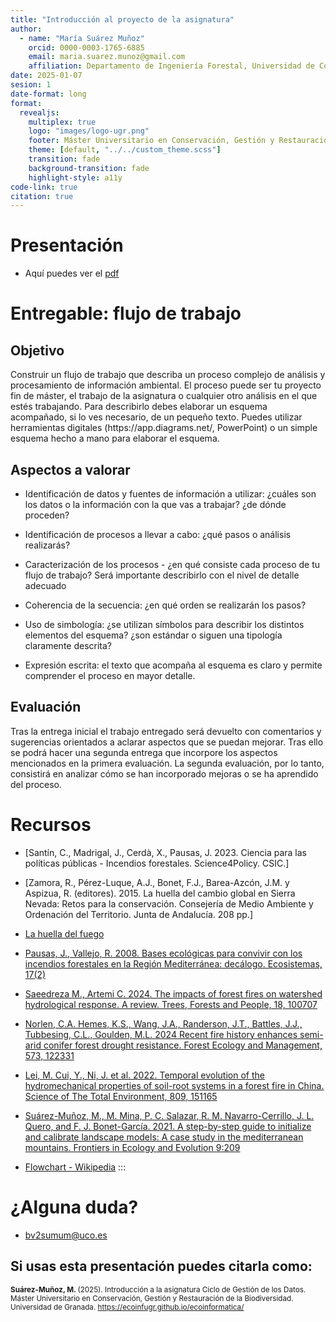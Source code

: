 ```yaml
---
title: "Introducción al proyecto de la asignatura"
author: 
  - name: "María Suárez Muñoz"
    orcid: 0000-0003-1765-6885
    email: maria.suarez.munoz@gmail.com
    affiliation: Departamento de Ingeniería Forestal, Universidad de Córdoba
date: 2025-01-07
sesion: 1
date-format: long
format: 
  revealjs: 
    multiplex: true
    logo: "images/logo-ugr.png"
    footer: Máster Universitario en Conservación, Gestión y Restauración de la Biodiversidad
    theme: [default, "../../custom_theme.scss"] 
    transition: fade
    background-transition: fade
    highlight-style: a11y
code-link: true
citation: true
---
```


# Presentación

- Aquí puedes ver el [pdf](nombre_archivo.pdf)

# Entregable: flujo de trabajo

## Objetivo

Construir un flujo de trabajo que describa un proceso complejo de análisis y procesamiento de información ambiental. El proceso puede ser tu proyecto fin de máster, el trabajo de la asignatura o cualquier otro análisis en el que estés trabajando. Para describirlo debes elaborar un esquema acompañado, si lo ves necesario, de un pequeño texto. Puedes utilizar herramientas digitales (https://app.diagrams.net/, PowerPoint) o un simple esquema hecho a mano para elaborar el esquema.

## Aspectos a valorar

- Identificación de datos y fuentes de información a utilizar: ¿cuáles son los datos o la información con la que vas a trabajar? ¿de dónde proceden?

- Identificación de procesos a llevar a cabo: ¿qué pasos o análisis realizarás?

- Caracterización de los procesos - ¿en qué consiste cada proceso de tu flujo de trabajo? Será importante describirlo con el nivel de detalle adecuado

- Coherencia de la secuencia: ¿en qué orden se realizarán los pasos?

- Uso de simbología: ¿se utilizan símbolos para describir los distintos elementos del esquema? ¿son estándar o siguen una tipología claramente descrita?

- Expresión escrita: el texto que acompaña al esquema es claro y permite comprender el proceso en mayor detalle.

## Evaluación

Tras la entrega inicial el trabajo entregado será devuelto con comentarios y sugerencias orientados a aclarar aspectos que se puedan mejorar. Tras ello se podrá hacer una segunda entrega que incorpore los aspectos mencionados en la primera evaluación. La segunda evaluación, por lo tanto, consistirá en analizar cómo se han incorporado mejoras o se ha aprendido del proceso.

# Recursos 

- [Santín, C., Madrigal, J., Cerdà, X., Pausas, J. 2023. Ciencia para las políticas públicas - Incendios forestales. Science4Policy. CSIC.]

- [Zamora, R., Pérez-Luque, A.J., Bonet, F.J., Barea-Azcón, J.M. y Aspizua, R. (editores). 2015. La huella del cambio global en Sierra Nevada: Retos para la conservación. Consejería de Medio Ambiente y Ordenación del Territorio. Junta de Andalucía. 208 pp.]

- [La huella del fuego](https://www.rtve.es/play/videos/cronicas/cronicas-huella-fuego-281116/3814720/)

- [Pausas, J., Vallejo, R. 2008. Bases ecológicas para convivir con los incendios forestales en la Región Mediterránea: decálogo. Ecosistemas, 17(2)](https://www.revistaecosistemas.net/index.php/ecosistemas/article/view/482)

- [Saeedreza M., Artemi C. 2024. The impacts of forest fires on watershed hydrological response. A review. Trees, Forests and People,  18, 100707](https://doi.org/10.1016/j.tfp.2024.100707)

- [Norlen, C.A. Hemes, K.S., Wang, J.A., Randerson, J.T., Battles, J.J., Tubbesing, C.L., Goulden, M.L. 2024 Recent fire history enhances semi-arid conifer forest drought resistance. Forest Ecology and Management, 573, 122331](https://doi.org/10.1016/j.foreco.2024.122331)

- [Lei, M. Cui, Y., Ni, J. et al. 2022. Temporal evolution of the hydromechanical properties of soil-root systems in a forest fire in China. Science of The Total Environment, 809, 151165](https://doi.org/10.1016/j.scitotenv.2021.151165)

- [Suárez-Muñoz, M., M. Mina, P. C. Salazar, R. M. Navarro-Cerrillo, J. L. Quero, and F. J. Bonet-García. 2021. A step-by-step guide to initialize and calibrate landscape models: A case study in the mediterranean mountains. Frontiers in Ecology and Evolution 9:209](https://doi.org/10.3389/fevo.2021.653393)

- [Flowchart - Wikipedia](https://en.wikipedia.org/wiki/Flowchart)
:::

# ¿Alguna duda?

- [bv2sumum@uco.es](mailto: bv2sumum@uco.es)

::: {.callout-tip}
# Si usas esta presentación puedes citarla como:
<small>**Suárez-Muñoz, M. **(2025). Introducción a la asignatura Ciclo de Gestión de los Datos. Máster Universitario en Conservación, Gestión y Restauración de la Biodiversidad. Universidad de Granada. [https://ecoinfugr.github.io/ecoinformatica/](https://ecoinfugr.github.io/ecoinformatica/) </small>
::: 


